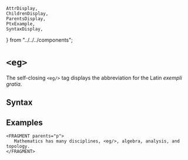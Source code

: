     AttrDisplay,
    ChildrenDisplay,
    ParentsDisplay,
    PtxExample,
    SyntaxDisplay,
} from "../../../components";

# `<eg>`

The self-closing `<eg/>` tag displays the abbreviation
 for the Latin <em>exempli gratia</em>.

## Syntax

<SyntaxDisplay name="eg" />

## Examples

 ```ptx-example
<FRAGMENT parents="p">
    Mathematics has many disciplines, <eg/>, algebra, analysis, and topology.
</FRAGMENT>
```
    